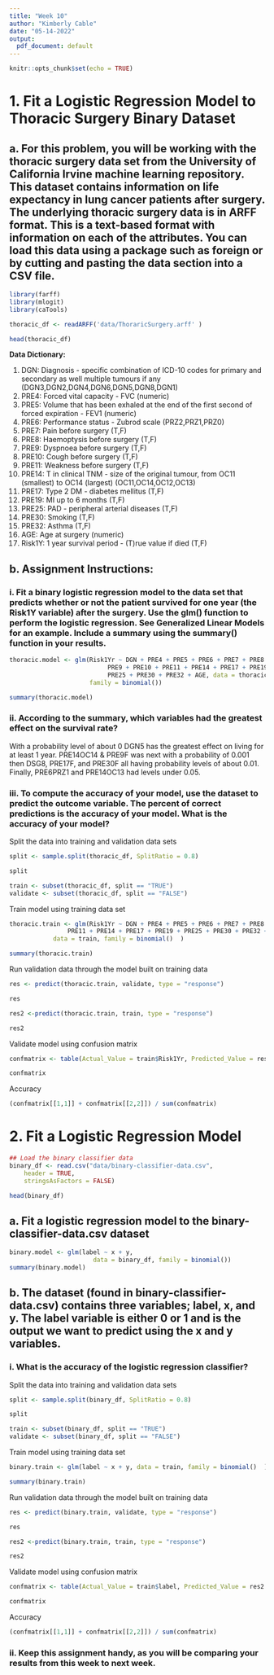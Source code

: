 ```yaml
---
title: "Week 10"
author: "Kimberly Cable"
date: "05-14-2022"
output:
  pdf_document: default
---
```


```r
knitr::opts_chunk$set(echo = TRUE)
```

# 1. Fit a Logistic Regression Model to Thoracic Surgery Binary Dataset

## a. For this problem, you will be working with the thoracic surgery data set from the University of California Irvine machine learning repository. This dataset contains information on life expectancy in lung cancer patients after surgery. The underlying thoracic surgery data is in ARFF format. This is a text-based format with information on each of the attributes. You can load this data using a package such as foreign or by cutting and pasting the data section into a CSV file.

```r
library(farff)
library(mlogit)
library(caTools)
```

```r
thoracic_df <- readARFF('data/ThoraricSurgery.arff' )

head(thoracic_df)
```

__Data Dictionary:__

1. DGN: Diagnosis - specific combination of ICD-10 codes for primary and secondary as well multiple tumours if any (DGN3,DGN2,DGN4,DGN6,DGN5,DGN8,DGN1)
2. PRE4: Forced vital capacity - FVC (numeric)
3. PRE5: Volume that has been exhaled at the end of the first second of forced expiration - FEV1 (numeric)
4. PRE6: Performance status - Zubrod scale (PRZ2,PRZ1,PRZ0)
5. PRE7: Pain before surgery (T,F)
6. PRE8: Haemoptysis before surgery (T,F)
7. PRE9: Dyspnoea before surgery (T,F)
8. PRE10: Cough before surgery (T,F)
9. PRE11: Weakness before surgery (T,F)
10. PRE14: T in clinical TNM - size of the original tumour, from OC11 (smallest) to OC14 (largest) (OC11,OC14,OC12,OC13)
11. PRE17: Type 2 DM - diabetes mellitus (T,F)
12. PRE19: MI up to 6 months (T,F)
13. PRE25: PAD - peripheral arterial diseases (T,F)
14. PRE30: Smoking (T,F)
15. PRE32: Asthma (T,F)
16. AGE: Age at surgery (numeric)
17. Risk1Y: 1 year survival period - (T)rue value if died (T,F)


## b. Assignment Instructions:

### i. Fit a binary logistic regression model to the data set that predicts whether or not the patient survived for one year (the Risk1Y variable) after the surgery. Use the glm() function to perform the logistic regression. See Generalized Linear Models for an example. Include a summary using the summary() function in your results.

```r
thoracic.model <- glm(Risk1Yr ~ DGN + PRE4 + PRE5 + PRE6 + PRE7 + PRE8 + 
                           PRE9 + PRE10 + PRE11 + PRE14 + PRE17 + PRE19 +
                           PRE25 + PRE30 + PRE32 + AGE, data = thoracic_df, 
                      family = binomial())

summary(thoracic.model)
```
### ii. According to the summary, which variables had the greatest effect on the survival rate?
With a probability level of about 0 DGN5 has the greatest effect on living for at least 1 year. PRE14OC14 & PRE9F  was next with a probability of 0.001 then DSG8, PRE17F, and PRE30F all having probability levels of about 0.01. Finally, PRE6PRZ1 and PRE14OC13 had levels under 0.05.

### iii. To compute the accuracy of your model, use the dataset to predict the outcome variable. The percent of correct predictions is the accuracy of your model. What is the accuracy of your model?

Split the data into training and validation data sets

```r
split <- sample.split(thoracic_df, SplitRatio = 0.8)

split
```

```r
train <- subset(thoracic_df, split == "TRUE")
validate <- subset(thoracic_df, split == "FALSE")
```

Train model using training data set

```r
thoracic.train <- glm(Risk1Yr ~ DGN + PRE4 + PRE5 + PRE6 + PRE7 + PRE8 + PRE9 + PRE10 + 
                PRE11 + PRE14 + PRE17 + PRE19 + PRE25 + PRE30 + PRE32 + AGE, 
            data = train, family = binomial()  )

summary(thoracic.train)
```

Run validation data through the model built on training data

```r
res <- predict(thoracic.train, validate, type = "response")

res
```

```r
res2 <-predict(thoracic.train, train, type = "response")

res2
```

Validate model using confusion matrix

```r
confmatrix <- table(Actual_Value = train$Risk1Yr, Predicted_Value = res2 > 0.5)

confmatrix
```
Accuracy
```r
(confmatrix[[1,1]] + confmatrix[[2,2]]) / sum(confmatrix)
```


# 2. Fit a Logistic Regression Model

```r
## Load the binary classifier data
binary_df <- read.csv("data/binary-classifier-data.csv", 
    header = TRUE, 
    stringsAsFactors = FALSE)

head(binary_df)
```

## a. Fit a logistic regression model to the binary-classifier-data.csv dataset
```r
binary.model <- glm(label ~ x + y, 
                       data = binary_df, family = binomial())
summary(binary.model)
```

## b. The dataset (found in binary-classifier-data.csv) contains three variables; label, x, and y. The label variable is either 0 or 1 and is the output we want to predict using the x and y variables.

### i. What is the accuracy of the logistic regression classifier?

Split the data into training and validation data sets

```r
split <- sample.split(binary_df, SplitRatio = 0.8)

split
```

```r
train <- subset(binary_df, split == "TRUE")
validate <- subset(binary_df, split == "FALSE")
```

Train model using training data set

```r
binary.train <- glm(label ~ x + y, data = train, family = binomial()  )

summary(binary.train)
```

Run validation data through the model built on training data

```r
res <- predict(binary.train, validate, type = "response")

res
```

```r
res2 <-predict(binary.train, train, type = "response")

res2
```

Validate model using confusion matrix

```r
confmatrix <- table(Actual_Value = train$label, Predicted_Value = res2 > 0.5)

confmatrix
```

Accuracy

```r
(confmatrix[[1,1]] + confmatrix[[2,2]]) / sum(confmatrix)
```

### ii. Keep this assignment handy, as you will be comparing your results from this week to next week.
